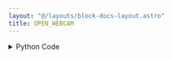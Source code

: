 ```yaml
---
layout: "@/layouts/block-docs-layout.astro"
title: OPEN_WEBCAM
---
```



<PythonDocsDisplay docstring={docstring} />
<AppDisplay app={app} blockName="OPEN_WEBCAM" client:visible />

<details>
<summary>Python Code</summary>
```python
import cv2
from flojoy import CameraDevice, flojoy, DataContainer
from flojoy.connection_manager import DeviceConnectionManager
from typing import Optional, Literal


@flojoy(deps={"opencv-python-headless": "4.7.0.72"})
def OPEN_WEBCAM(
    camera: CameraDevice,
    default: Optional[DataContainer] = None,
) -> Optional[DataContainer]:
    """The OPEN_WEBCAM node opens a connection with the selected camera.

    Parameters
    ----------
    camera : Camera
        The camera to use.
    resolution : select
        Camera resolution. Choose from a few options.

    Returns
    -------
    None
    """

    if not camera:
        raise ValueError("No camera selected")

    cam = cv2.VideoCapture(camera.get_id())
    DeviceConnectionManager.register_connection(camera, cam)

    return None

```
[Find this Flojoy Block on GitHub](https://github.com/flojoy-ai/blocks/blob/main/blocks/IO/IMAGING/OPEN_WEBCAM/OPEN_WEBCAM.py)
</details>


## Example
